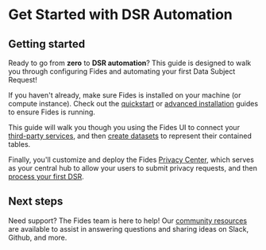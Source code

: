 
# Get Started with DSR Automation

## Getting started
Ready to go from **zero** to **DSR automation**? This guide is designed to walk you through configuring Fides and automating your first Data Subject Request! 

<Callout>If you haven't already, make sure Fides is installed on your machine (or compute instance). Check out the [quickstart](../installation/quickstart) or [advanced installation](../installation/advanced) guides to ensure Fides is running.</Callout>

This guide will walk you though you using the Fides UI to connect your [third-party services](./configure_connectors), and then [create datasets](./connect_databases) to represent their contained tables.

Finally, you'll customize and deploy the Fides [Privacy Center](./privacy_center), which serves as your central hub to allow your users to submit privacy requests, and then [process your first DSR](./dsr_processing).

## Next steps
Need support? The Fides team is here to help! Our [community resources](../community/overview) are available to assist in answering questions and sharing ideas on Slack, Github, and more.